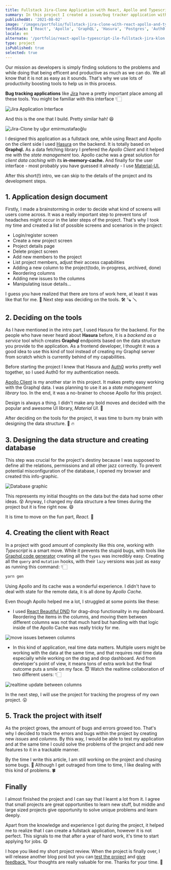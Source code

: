 ```yaml
---
title: Fullstack Jira-Clone Application with React, Apollo and Typescript
summary: In this project I created a issue/bug tracker application with React, Typescript and Graphql. It is simply a Jira-Clone where users can keep track of their software development process by creating project stages/columns and issues. It supports role based access control which means every user will have different access capabilities to different parts of the project.
publishedAt: '2021-08-02'
image: '/images/portfolio/fullstack-jira-clone-with-react-apollo-and-typescrip/my-version-jira.png'
techStack: ['React', 'Apollo', 'GraphQL', 'Hasura', 'Postgres', 'Auth0', 'Material-UI']
locale: en
alternate: '/portfolio/react-apollo-typescript-ile-fullstack-jira-klon'
type: project
isPublished: true
selected: true
---
```


Our mission as developers is simply finding solutions to the problems and while doing that being efficent and productive as much as we can do. We all know that it is not as easy as it sounds. That's why we use lots of productivity boosting tools to help us in this process.

**Bug tracking applications** like [Jira](https://www.atlassian.com/software/jira) have a pretty important place among all these tools. You might be familiar with this interface 👇🏻

![Jira Application Interface](./real-jira.png)

And this is the one that I build. Pretty similar hah! 😆

![Jira-Clone by uğur emirmustafaoğlu](./my-version-jira.png)

I designed this application as a fullstack one, while using React and Apollo on the client side I used [Hasura](https://hasura.io/) on the backend. It is totally based on **Graphql.** As a data fetching library I prefered the _Apollo Client_ and it helped me with the _state management_ too. Apollo cache was a great solution for _client data caching_ with its **in-memory-cache.** And finally for the user interface - most probably you have guessed it already - I use [Material-UI.](https://material-ui.com/)

After this short(!) intro, we can skip to the details of the project and its development steps.

## 1. Application design document

Firstly, I made a brainstorming in order to decide what kind of screens will users come across. It was a really important step to prevent tons of headaches might occur in the later steps of the project. That's why I took my time and created a list of possible screens and scenarios in the project:

- Login/register screen
- Create a new project screen
- Project details page
- Delete project screen
- Add new members to the project
- List project members, adjust their access capabilities
- Adding a new column to the project(todo, in-progress, archived, done)
- Reordering columns
- Adding new issues to the columns
- Manipulating issue details...

I guess you have realized that there are tons of work here, at least it was like that for me. 🤔 Next step was deciding on the tools. 🛠 🪚 🪛

## 2. Deciding on the tools

As I have mentioned in the intro part, I used Hasura for the backend. For the people who have never heard about **Hasura** before, it is a _backend as a service_ tool which creates **Graphql** endpoints based on the data structure you provide to the application. As a frontend developer, I thought it was a good idea to use this kind of tool instead of creating my Graphql server from scratch which is currently behind of my capabilities.

Before starting the project I knew that Hasura and [Auth0](https://auth0.com/) works pretty well together, so I used Auth0 for my authentication needs.

[Apollo Client](https://www.apollographql.com/docs/react/) is my another star in this project. It makes pretty easy working with the Graphql data. I was planning to use it as a _state management library_ too. In the end, it was a no-brainer to choose Apollo for this project.

Design is always a thing. I didn't make any bold moves and decided with the popular and awesome UI library, _Material UI._ 🌈

After deciding on the tools for the project, it was time to burn my brain with designing the data structure. 🧠 🔥

## 3. Designing the data structure and creating database

This step was crucial for the project's destiny because I was supposed to define all the relations, permissions and all other jazz correctly. To prevent potential misconfiguration of the database, I opened my browser and created this info-graphic.

![Database graphic](./draw.png)

This represents my initial thoughts on the data but the data had some other ideas. 😵 Anyway, I changed my data structure a few times during the project but it is fine right now. 😄

It is time to move on the fun part, _React._ 💙

## 4. Creating the client with React

In a project with good amount of complexity like this one, working with _Typescript_ is a smart move. While it prevents the stupid bugs, with tools like [Graphql code generator](https://www.graphql-code-generator.com/) creating all the `types` was incredibly easy. Creating all the `query` and `mutation` hooks, with their `lazy` versions was just as easy as running this command: 👇🏻

```bash
yarn gen
```

Using Apollo and its cache was a wonderful experience. I didn't have to deal with state for the remote data, it is all done by _Apollo Cache._

Even though Apollo helped me a lot, I struggled at some points like these:

- I used [React Beautiful DND](https://github.com/atlassian/react-beautiful-dnd) for drag-drop functionality in my dashboard. Reordering the items in the columns, and moving them between different columns was not that much hard but handling with that logic inside of the Apollo Cache was really tricky for me.

![move issues between columns](./move-between-columns.gif)

- In this kind of application, real time data matters. Multiple users might be working with the data at the same time, and that requires real time data especially while working on the drag and drop dashboard. And from developer's point of view, it means tons of extra work but the final outcome puts a smile on my face. 😇 Watch the realtime collaboration of two different users: 👇🏻

![realtime update between columns](./realtime.gif)

In the next step, I will use the project for tracking the progress of my own project. 😲

## 5. Track the project with itself

As the project grows, the amount of bugs and errors growed too. That's why I decided to track the errors and bugs within the project by creating new _issues_ and _columns._ By this way, I would be able to test my application and at the same time I could solve the problems of the project and add new features to it in a trackable manner.

By the time I write this article, I am still working on the project and chasing some bugs. 🐛 Although I get outraged from time to time, I like dealing with this kind of problems. 🍀

## Finally

I almost finished the project and I can say that I learnt a lot from it. I agree that small projects are great opportunities to learn new stuff, but middle and large sized projects give opportunity to solve unique problems and learn deeply.

Apart from the knowledge and experience I got during the project, it helped me to realize that I can create a fullstack application, however it is not perfect. This signals to me that after a year of hard work, it's time to start applying for jobs. 😋

I hope you liked my short project review. When the project is finally over, I will release another blog post but you can [test the project](http://jira-clone-devugur.vercel.app/) and [give feedback.](https://twitter.com/uguremirmustafa) Your thoughts are really valuable for me. Thanks for your time. 🙏
